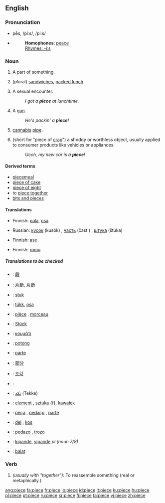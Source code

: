 {{see|pièce}}
==English==

===Pronunciation===
*pēs, /piːs/, /pi:s/
*{{audio|en-us-piece.ogg|Audio (US)}}
*:'''Homophones''': [[peace]]
*:[[Rhymes:English:-iːs|Rhymes: -iːs]]

===Noun===
{{en-noun}}

# A part of something.
# {{context|slang|UK}} (plural) [[sandwich]]es, [[packed lunch]].
# {{context|slang|US}} A sexual encounter.
#:''I got a '''piece''' at lunchtime.''
# {{context|slang|US}} A [[gun]].
#:''He's packin' a '''piece'''!''
# {{context|slang|US}} [[cannabis]] [[pipe]].
# {{context|slang|US}} (short for "piece of [[crap]]") a shoddy or worthless object, usually applied to consumer products like vehicles or appliances.
#:''Ucch, my new car is a '''piece'''!''

====Derived terms====
*[[piecemeal]]
*[[piece of cake]]
*[[piece of eight]]
*to [[piece together]]
*[[bits and pieces]]

====Translations====
{{trans-top|A part of something}}
*Finnish: [[pala]], [[osa]]
{{trans-mid}}
*Russian: [[кусок]] (kusók) {{m}}, [[часть]] (čast') {{f}}, [[штука]] (štúka) {{f}}
{{trans-bottom}}

{{trans-top|sandwiches, packed lunch}}
{{trans-mid}}
{{trans-bottom}}

{{trans-top|A sexual encounter}}
{{trans-mid}}
{{trans-bottom}}

{{trans-top|A gun}}
*Finnish: [[ase]]
{{trans-mid}}
{{trans-bottom}}

{{trans-top|cannabis pipe}}
{{trans-mid}}
{{trans-bottom}}

{{trans-top|a shoddy or worthless object}}
*Finnish: [[romu]]
{{trans-mid}}
{{trans-bottom}}

=====Translations to be checked=====
{{checktrans}}
{{top}}
*{{ttbc|CJKV Characters}}: [[段]]
*{{ttbc|Chinese}}: [[片斷]], [[片断]]
*{{ttbc|Dutch }}: [[stuk]] {{n}}
*{{ttbc|Estonian}}: [[tükk]], [[osa]]
*{{ttbc|French }}: [[pièce]] {{f}}, [[morceau]] {{m}}
*{{ttbc|German }}: [[Stück]] {{n}}
*{{ttbc|Greek}}: [[κομμάτι]] {{n}}
*{{ttbc|Indonesian }}: [[potong]]
*{{ttbc|Italian}}: [[parte]] {{f}}
*{{ttbc|Japanese}}: [[部分]]
{{mid}}
*{{ttbc|Korean}}: [[조각]]
*{{ttbc|Kurdish}}: {{KUchar|[[پارچه‌]]}}
*{{ttbc|Persian}}: [[تكه]] (Tekke)
*{{ttbc|Polish }}: [[element]] {{m}}, [[sztuka]] {f}, [[kawałek]] {{m}}
*{{ttbc|Portuguese}}: [[peça]] {{f}}, [[pedaço]] {{m}}, [[parte]] {{f}}
*{{ttbc|Slovene}}: [[del]] {{m}}, [[kos]] {{m}}
*{{ttbc|Spanish}}: [[pedazo]] {{m}}, [[trozo]] {{m}}
*{{ttbc|Swahili}}: [[kipande]], [[vipande]] ''pl (noun 7/8)''
*{{ttbc|Volapük}}: [[balat]]
{{bottom}}

===Verb===
{{en-verb|piec|ing}}

# ''(usually with "together"):'' To reassemble something (real or metaphically.)

[[ang:piece]]
[[fa:piece]]
[[fr:piece]]
[[io:piece]]
[[id:piece]]
[[it:piece]]
[[ku:piece]]
[[hu:piece]]
[[pl:piece]]
[[pt:piece]]
[[ru:piece]]
[[sr:piece]]
[[fi:piece]]
[[ta:piece]]
[[vi:piece]]
[[zh:piece]]